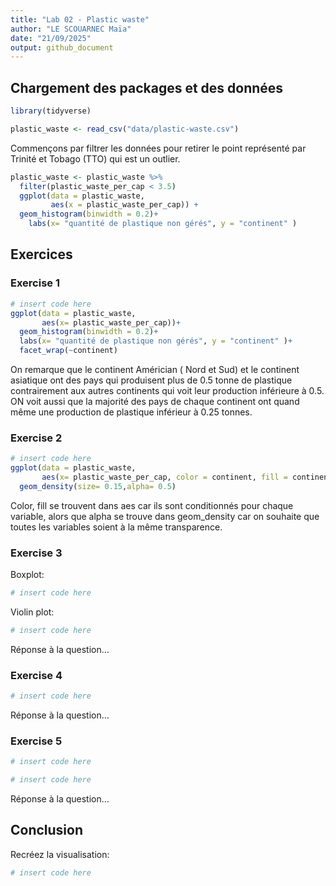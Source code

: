 ```yaml
---
title: "Lab 02 - Plastic waste"
author: "LE SCOUARNEC Maïa"
date: "21/09/2025"
output: github_document
---
```


## Chargement des packages et des données

```r
library(tidyverse) 
```

```r
plastic_waste <- read_csv("data/plastic-waste.csv")
```

Commençons par filtrer les données pour retirer le point représenté par Trinité et Tobago (TTO) qui est un outlier.

```r
plastic_waste <- plastic_waste %>%
  filter(plastic_waste_per_cap < 3.5)
  ggplot(data = plastic_waste, 
         aes(x = plastic_waste_per_cap)) +
  geom_histogram(binwidth = 0.2)+
    labs(x= "quantité de plastique non gérés", y = "continent" )
```
 

## Exercices

### Exercise 1

```r
# insert code here
ggplot(data = plastic_waste,
       aes(x= plastic_waste_per_cap))+
  geom_histogram(binwidth = 0.2)+
  labs(x= "quantité de plastique non gérés", y = "continent" )+
  facet_wrap(~continent)
```
On remarque que le continent Américian ( Nord et Sud) et le continent asiatique ont des pays qui produisent plus de 0.5 tonne de plastique contrairement aux autres continents qui voit leur production inférieure à 0.5. 
ON voit aussi que la majorité des pays de chaque continent ont quand même une production de plastique inférieur à 0.25 tonnes. 

### Exercise 2

```r
# insert code here
ggplot(data = plastic_waste,
       aes(x= plastic_waste_per_cap, color = continent, fill = continent))+
  geom_density(size= 0.15,alpha= 0.5)
```

Color, fill se trouvent dans aes car ils sont conditionnés pour chaque variable, alors que alpha se trouve dans geom_density car on souhaite que toutes les variables soient à la même transparence. 

### Exercise 3

Boxplot:

```r
# insert code here
```

Violin plot:

```r
# insert code here
```

Réponse à la question...

### Exercise 4


```r
# insert code here
```

Réponse à la question...

### Exercise 5


```r
# insert code here
```

```r
# insert code here
```

Réponse à la question...

## Conclusion

Recréez la visualisation:

```r
# insert code here
```
